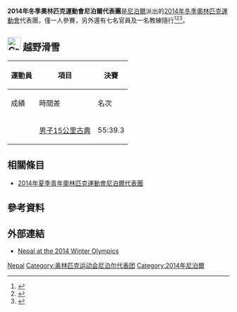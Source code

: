 {{Infobox Country Olympics
|NOC=NEP
|games=2014年冬季
|Chef De Mission= 
|competitors= '''1'''
|sports= 1
|flagbearer= {{link-en|Dachhiri Sherpa|Dachhiri Sherpa}}
|gold= 
|silver= 
|bronze= 
|total= 
|rank= 
}}
'''2014年冬季奧林匹克運動會尼泊爾代表團'''是[[尼泊爾|尼泊爾]]派出的[[2014年冬季奧林匹克運動會|2014年冬季奧林匹克運動會]]代表團，僅{{link-en|Dachhiri Sherpa|Dachhiri Sherpa}}一人參賽，另外還有七名官員及一名教練隨行<ref>{{cite news |last= |first= |date=2014-01-27 |title=Dachhiri to represent Nepali contingent at Winter Olympics |url=http://www.thehimalayantimes.com/fullNews.php?headline=Dachhiri+to+represent+Nepali++contingent+at+Winter+Olympics&NewsID=404236 |newspaper=The Himalayan Times |location=Kathmandu, Nepal |publisher=International Media Network Nepal Pvt. Ltd. |accessdate=2014-01-27 |archive-date=2014-02-02 |archive-url=https://web.archive.org/web/20140202203648/http://www.thehimalayantimes.com/fullNews.php?headline=Dachhiri+to+represent+Nepali++contingent+at+Winter+Olympics&NewsID=404236 |dead-url=no }}</ref><ref>{{cite news |last= |first= |date=2014-01-27 |title=Sherpa to represent Nepal in Winter Olympics |url=http://www.myrepublica.com/portal/index.php?action=news_details&news_id=68689 |newspaper=República |location=Kathmandu, Nepal |publisher= |accessdate=2014-01-28 |archive-url=https://web.archive.org/web/20140202114812/http://www.myrepublica.com/portal/index.php?action=news_details&news_id=68689 |archive-date=2014-02-02 |dead-url=yes }}</ref><ref>{{cite news |last=Zaccardi |first=Nick |date=2014-01-31 |title=Nepal cross-country skier expects to finish last at Sochi Olympics |url=http://olympictalk.nbcsports.com/2014/01/31/dachhiri-sherpa-nepal-cross-country-skiing-sochi-winter-olympics/ |newspaper=[[全國廣播公司|NBC]] |location= |publisher= |accessdate=2014-01-31 |archive-date=2014-02-01 |archive-url=https://web.archive.org/web/20140201102752/http://olympictalk.nbcsports.com/2014/01/31/dachhiri-sherpa-nepal-cross-country-skiing-sochi-winter-olympics/ |dead-url=no }}</ref>。

== [[Image:Cross_country_skiing_pictogram.svg|30px]] 越野滑雪 ==
{{main|2014年冬季奧林匹克運動會越野滑雪比賽}}

{| class="wikitable" style="font-size:90%" 
|-
!rowspan="2"|運動員
!rowspan="2"|項目
!colspan="3"|決賽
|-style="font-size:95%" 
!成績
!時間差
!名次
|-align=center
|align=left|{{link-en|Dachhiri Sherpa|Dachhiri Sherpa}}
|align=left|[[2014年冬季奧林匹克運動會越野滑雪比賽－男子15公里古典|男子15公里古典]]
|55:39.3
| +17:09.6
|86
|}

== 相關條目 ==
* [[2014年夏季青年奧林匹克運動會尼泊爾代表團|2014年夏季青年奧林匹克運動會尼泊爾代表團]]

== 參考資料 ==
{{Reflist}}

== 外部連結 ==
* [http://www.sochi2014.com/en/team-nepal Nepal at the 2014 Winter Olympics]{{Wayback|url=http://www.sochi2014.com/en/team-nepal |date=20140203231746 }}

{{NOCin2014WinterOlympics}}

[[Category:2014年冬季奧林匹克運動會代表團|Nepal]]
[[Category:奥林匹克运动会尼泊尔代表团|Category:奥林匹克运动会尼泊尔代表团]]
[[Category:2014年尼泊爾|Category:2014年尼泊爾]]